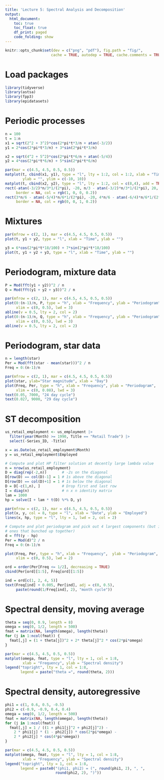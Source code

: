 ```yaml
---
title: 'Lecture 5: Spectral Analysis and Decomposition'
output:
  html_document:
    toc: true
    toc_float: true
    df_print: paged
    code_folding: show
---
```


```r
knitr::opts_chunk$set(dev = c("png", "pdf"), fig.path = "fig/",
                     cache = TRUE, autodep = TRUE, cache.comments = TRUE)
```

# Load packages

```r
library(tidyverse)
library(astsa)
library(fpp3)
library(epidatasets)
```

# Periodic processes

```r
n = 100
t = 1:n
x1 = sqrt(2^2 + 3^2)*cos(2*pi*t*3/n + atan(-3/2))
y1 = 2*cos(2*pi*t*3/n) + 3*sin(2*pi*t*3/n)

x2 = sqrt(4^2 + 5^2)*cos(2*pi*t*6/n + atan(-5/4))
y2 = 4*cos(2*pi*t*6/n) + 5*sin(2*pi*t*6/n)

par(mar = c(4.5, 4.5, 0.5, 0.5))
matplot(t, cbind(x1, y1), type = "l", lty = 1:2, col = 1:2, xlab = "Time",
        ylab = "", ylim = c(-10, 10))
matplot(t, cbind(x2, y2), type = "l", lty = 1:2, col = c(8,4), add = TRUE)
rect(-atan(-3/2)*n/3*1/(2*pi), -20, n/3 - atan(-3/2)*n/3*1/(2*pi), 20,
     border = NA, col = rgb(1, 0, 0, 0.2))
rect(3*n/6 - atan(-5/4)*n/6*1/(2*pi), -20, 4*n/6 - atan(-6/4)*n/6*1/(2*pi), 20,
     border = NA, col = rgb(0, 0, 1, 0.2))
```

# Mixtures

```r
par(mfrow = c(2, 1), mar = c(4.5, 4.5, 0.5, 0.5))
plot(t, y1 + y2, type = "l", xlab = "Time", ylab = "")

y3 = 6*cos(2*pi*t*18/100) + 7*sin(2*pi*t*18/100)
plot(t, y1 + y2 + y3, type = "l", xlab = "Time", ylab = "")
```

# Periodogram, mixture data

```r
P = Mod(fft(y1 + y2))^2 / n
Q = Mod(fft(y1 + y2 + y3))^2 / n

par(mfrow = c(2, 1), mar = c(4.5, 4.5, 0.5, 0.5))
plot(0:(n-1)/n, P, type = "h", xlab = "Frequency", ylab = "Periodogram", 
     xlim = c(0, 0.5), lwd = 3)
abline(v = 0.5, lty = 2, col = 2)
plot(0:(n-1)/n, Q, type = "h", xlab = "Frequency", ylab = "Periodogram",  
     xlim = c(0, 0.5), lwd = 3)
abline(v = 0.5, lty = 2, col = 2)
```

# Periodogram, star data

```r
n = length(star)
Per = Mod(fft(star - mean(star)))^2 / n
Freq = 0:(n-1)/n

par(mfrow = c(2, 1), mar = c(4.5, 4.5, 0.5, 0.5))
plot(star, ylab="Star magnitude", xlab = "Day")
plot(Freq, Per, type = "h", xlab = "Frequency", ylab = "Periodogram",  
     xlim = c(0, 0.08), lwd = 3)
text(0.05, 7000, "24 day cycle")
text(0.027, 9000, "29 day cycle")
```

# ST decomposition

```r
us_retail_employment <- us_employment |>
  filter(year(Month) >= 1990, Title == "Retail Trade") |>
  select(-Series_ID, -Title) 

x = as.Date(us_retail_employment$Month)
y = us_retail_employment$Employed

# Compute and plot HP filter solution at decently large lambda value
n = nrow(us_retail_employment)
D = diag(rep(-2,n))       # -2s on the diagonal
D[row(D) == col(D)-1] = 1 # 1s above the diagonal
D[row(D) == col(D)+1] = 1 # 1s below the diagonal
D = D[-c(1,n), ]          # Drop first and last row
I = diag(n)               # n x n identity matrix
lam = 1000
hp = solve(I + lam * t(D) %*% D, y)

par(mfrow = c(2, 1), mar = c(4.5, 4.5, 0.5, 0.5))
plot(x, y, col = 8, type = "l", xlab = "Date", ylab = "Employed")
lines(x, hp, type = "l", lty = 1, lwd = 2, col = 2)

# Compute and plot periodogram and pick out 4 largest components (but ignoring
# ones that bunched up together)
d = fft(y - hp)
Per = Mod(d)^2 / n
Freq = 0:(n-1)/n

plot(Freq, Per, type = "h", xlab = "Frequency",  ylab = "Periodogram", 
     xlim = c(0, 0.5), lwd = 2)

ord = order(Per[Freq <= 1/2], decreasing = TRUE)
cbind(Per[ord][1:5], Freq[ord][1:5])

ind = ord[c(1, 2, 4, 5)]
text(Freq[ind] + 0.005, Per[ind], adj = c(0, 0.5),
     paste(round(1/Freq[ind], 2), "month cycle"))
```

# Spectral density, moving average

```r
theta = seq(0, 0.9, length = 8)
omega = seq(0, 1/2, length = 500)
fmat = matrix(NA, length(omega), length(theta))
for (j in 1:ncol(fmat)) {
  fmat[,j] = (1 + theta[j])^2 + 2* theta[j]^2 * cos(2*pi*omega)
}

par(mar = c(4.5, 4.5, 0.5, 0.5))
matplot(omega, fmat, type = "l", lty = 1, col = 1:8, 
        xlab = "Frequency", ylab = "Spectral density")
legend("topright", lty = 1, col = 1:8,
       legend = paste("theta =", round(theta, 2)))
```

# Spectral density, autoregressive

```r
phi1 = c(1, 0.6, 0.5, -0.5)
phi2 = c(-0.9, -0.9, 0.4, 0.4)
omega = seq(0, 1/2, length = 500)
fmat = matrix(NA, length(omega), length(theta))
for (j in 1:ncol(fmat)) {
  fmat[,j] = 1 / ((1 + phi1[j]^2 + phi2[j]^2) -
    2 * phi1[j] * (1 - phi2[j]) * cos(2*pi*omega) -
    2 * phi2[j] * cos(4*pi*omega))
}

par(mar = c(4.5, 4.5, 0.5, 0.5))
matplot(omega, fmat, type = "l", lty = 1, col = 1:8, 
        xlab = "Frequency", ylab = "Spectral density")
legend("topright", lty = 1, col = 1:8,
       legend = paste0("(phi1, phi2) = (", round(phi1, 2), ", ", 
                       round(phi2, 2), ")"))
```
